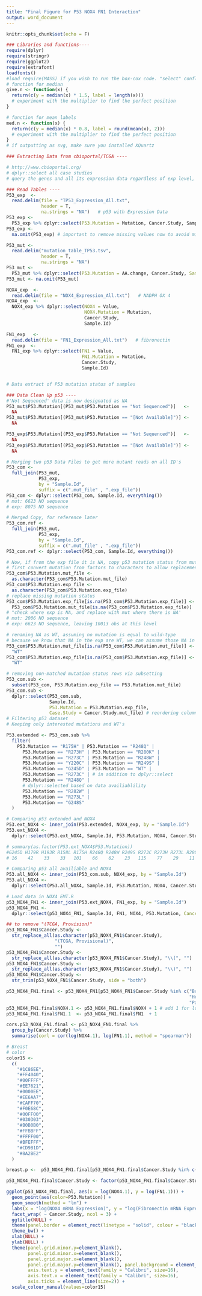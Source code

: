 ```yaml
---
title: "Final Figure for P53 NOX4 FN1 Interaction"
output: word_document
---
```


```r
knitr::opts_chunk$set(echo = F)
```

```r
### Libraries and functions----
require(dplyr)
require(stringr)
require(ggplot2)
require(extrafont)
loadfonts()
#load require(MASS) if you wish to run the box-cox code. "select" conflicts from dplyr and MASS
# function for median
give.n <- function(x) {
  return(c(y = median(x) * 1.5, label = length(x)))
  # experiment with the multiplier to find the perfect position
}

# function for mean labels
med.n <- function(x) {
  return(c(y = median(x) * 0.8, label = round(mean(x), 2)))
  # experiment with the multiplier to find the perfect position
}
# if outputting as svg, make sure you installed XQuartz

### Extracting Data from cbioportal/TCGA ----

# http://www.cbioportal.org/
# dplyr::select all case studies
# query the genes and all its expression data regardless of exp level, e.g. GENE:EXP>=0 EXP<0

### Read Tables ----
P53_exp  <-
  read.delim(file = "TP53_Expression_All.txt",
             header = T,
             na.strings = "NA")   # p53 with Expression Data
P53_exp <-
  P53_exp %>% dplyr::select(P53.Mutation = Mutation, Cancer.Study, Sample.Id)
P53_exp <-
  na.omit(P53_exp) # important to remove missing values now to avoid mixing with 'no mutation'

P53_mut <-
  read.delim("mutation_table_TP53.tsv",
             header = T,
             na.strings = "NA")
P53_mut <-
  P53_mut %>% dplyr::select(P53.Mutation = AA.change, Cancer.Study, Sample.Id = Sample.ID)
P53_mut <- na.omit(P53_mut)

NOX4_exp  <-
  read.delim(file = "NOX4_Expression_All.txt")   # NADPH OX 4
NOX4_exp  <-
  NOX4_exp %>% dplyr::select(NOX4 = Value,
                             NOX4.Mutation = Mutation,
                             Cancer.Study,
                             Sample.Id)

FN1_exp   <-
  read.delim(file = "FN1_Expression_All.txt")   # fibronectin
FN1_exp  <-
  FN1_exp %>% dplyr::select(FN1 = Value,
                            FN1.Mutation = Mutation,
                            Cancer.Study,
                            Sample.Id)


# Data extract of P53 mutation status of samples

### Data Clean Up p53 ----
#'Not Sequenced' data is now designated as NA
P53_mut$P53.Mutation[(P53_mut$P53.Mutation == "Not Sequenced")]   <-
  NA
P53_mut$P53.Mutation[(P53_mut$P53.Mutation == "[Not Available]")] <-
  NA

P53_exp$P53.Mutation[(P53_exp$P53.Mutation == "Not Sequenced")]   <-
  NA
P53_exp$P53.Mutation[(P53_exp$P53.Mutation == "[Not Available]")] <-
  NA

# Merging two p53 Data Files to get more mutant reads on all ID's
P53_com <-
  full_join(P53_mut,
            P53_exp,
            by = "Sample.Id",
            suffix = c(".mut_file" , ".exp_file"))
P53_com <- dplyr::select(P53_com, Sample.Id, everything())
# mut: 6623 NO sequence
# exp: 8075 NO sequence

# Merged Copy, for reference later
P53_com.ref <-
  full_join(P53_mut,
            P53_exp,
            by = "Sample.Id",
            suffix = c(".mut_file" , ".exp_file"))
P53_com.ref <- dplyr::select(P53_com, Sample.Id, everything())

# Now, if from the exp file it is NA, copy p53 mutation status from mut file
# first convert mutation from factors to characters to allow replacement operation
P53_com$P53.Mutation.mut_file <-
  as.character(P53_com$P53.Mutation.mut_file)
P53_com$P53.Mutation.exp_file <-
  as.character(P53_com$P53.Mutation.exp_file)
# replace missing mutation status
P53_com$P53.Mutation.exp_file[is.na(P53_com$P53.Mutation.exp_file)] <-
  P53_com$P53.Mutation.mut_file[is.na(P53_com$P53.Mutation.exp_file)]
# "check where exp is NA, and replace with mut where there is NA'
# mut: 2006 NO sequence
# exp: 6623 NO sequence, leaving 10013 obs at this level

# renaming NA as WT, assuming no mutation is equal to wild-type
# because we know that NA in the exp are WT, we can assume those NA in the mut are also WT
P53_com$P53.Mutation.mut_file[is.na(P53_com$P53.Mutation.mut_file)] <-
  "WT"
P53_com$P53.Mutation.exp_file[is.na(P53_com$P53.Mutation.exp_file)] <-
  "WT"

# removing non-matched mutation status rows via subsetting
P53_com.sub <-
  subset(P53_com, P53.Mutation.exp_file == P53.Mutation.mut_file)
P53_com.sub <-
  dplyr::select(P53_com.sub,
                Sample.Id,
                P53.Mutation = P53.Mutation.exp_file,
                Case.Study = Cancer.Study.mut_file) # reordering columns and mut mutation column
# Filtering p53 dataset
# Keeping only interested mutations and WT's

P53.extended <- P53_com.sub %>%
  filter(
    P53.Mutation == "R175H" | P53.Mutation == "R248Q" |
      P53.Mutation == "R273H" | P53.Mutation == "R280K" |
      P53.Mutation == "R273C" | P53.Mutation == "R248W" |
      P53.Mutation == "Y220C" | P53.Mutation == "R249S" |
      P53.Mutation == "G245D" | P53.Mutation == "WT" |
      P53.Mutation == "R273C" | # in addition to dplyr::select
      P53.Mutation == "R248Q" |
      # dplyr::selected based on data availiablility
      P53.Mutation == "R282W" |
      P53.Mutation == "R273L" |
      P53.Mutation == "G248S"
  )

# Comparing p53 extended and NOX4
P53.ext_NOX4 <- inner_join(P53.extended, NOX4_exp, by = "Sample.Id")
P53.ext_NOX4 <-
  dplyr::select(P53.ext_NOX4, Sample.Id, P53.Mutation, NOX4, Cancer.Study)

# summary(as.factor(P53.ext_NOX4$P53.Mutation))
#G245D H179R H193R R158L R175H R248Q R248W R249S R273C R273H R273L R280K R282W V157F    WT Y220C
# 16    42    33    33   101    66    62    23   115    77    29    11    42    37     2005 60

# Comparing p53 all availiable and NOX4
P53.all_NOX4 <- inner_join(P53_com.sub, NOX4_exp, by = "Sample.Id")
P53.all_NOX4 <-
  dplyr::select(P53.all_NOX4, Sample.Id, P53.Mutation, NOX4, Cancer.Study)

# Load data in NOX4 EMT.R
p53_NOX4_FN1 <- inner_join(P53.ext_NOX4, FN1_exp, by = "Sample.Id")
p53_NOX4_FN1 <-
  dplyr::select(p53_NOX4_FN1, Sample.Id, FN1, NOX4, P53.Mutation, Cancer.Study = Cancer.Study.x)

## to remove "(TCGA, Provision)"
p53_NOX4_FN1$Cancer.Study <-
  str_replace_all(as.character(p53_NOX4_FN1$Cancer.Study),
                  "(TCGA, Provisional)",
                  "")
p53_NOX4_FN1$Cancer.Study <-
  str_replace_all(as.character(p53_NOX4_FN1$Cancer.Study), "\\(", "")
p53_NOX4_FN1$Cancer.Study <-
  str_replace_all(as.character(p53_NOX4_FN1$Cancer.Study), "\\)", "")
p53_NOX4_FN1$Cancer.Study <-
  str_trim(p53_NOX4_FN1$Cancer.Study, side = "both")

p53_NOX4_FN1.final <- p53_NOX4_FN1[p53_NOX4_FN1$Cancer.Study %in% c("Breast Invasive Carcinoma",
                                                                    "Head and Neck Squamous Cell Carcinoma",
                                                                    "Pancreatic Adenocarcinoma"), ]
p53_NOX4_FN1.final$NOX4.1 <- p53_NOX4_FN1.final$NOX4 + 1 # add 1 for log trans 0
p53_NOX4_FN1.final$FN1.1  <- p53_NOX4_FN1.final$FN1  + 1

cors.p53_NOX4_FN1.final <- p53_NOX4_FN1.final %>%
  group_by(Cancer.Study) %>%
  summarise(corl = cor(log(NOX4.1), log(FN1.1), method = "spearman"))
```

```r
# Breast
# color
color15 <-
  c(
    "#1C86EE",
    "#FF4040",
    "#00FFFF",
    "#EE7621",
    "#0000EE",
    "#EE6AA7",
    "#CAFF70",
    "#F0E68C",
    "#00FF00",
    "#030303",
    "#B0B0B0",
    "#FFBBFF",
    "#FFFF00",
    "#BFEFFF",
    "#CD9B1D",
    "#8A2BE2"
  )

breast.p <-  p53_NOX4_FN1.final[p53_NOX4_FN1.final$Cancer.Study %in% c("Breast Invasive Carcinoma"),]
```

```r
p53_NOX4_FN1.final$Cancer.Study <- factor(p53_NOX4_FN1.final$Cancer.Study, levels=c("Breast Invasive Carcinoma", "Pancreatic Adenocarcinoma", "Head and Neck Squamous Cell Carcinoma")) # changes the order with factor()

ggplot(p53_NOX4_FN1.final, aes(x = log(NOX4.1), y = log(FN1.1))) +
  geom_point(aes(color=P53.Mutation)) +
  geom_smooth(method = "lm") +
  labs(x = "log(NOX4 mRNA Expression)", y = "log(Fibronectin mRNA Expression)") +
  facet_wrap( ~ Cancer.Study, ncol = 3) +
  ggtitle(NULL) + 
  theme(panel.border = element_rect(linetype = "solid", colour = "black")) +
  theme_bw() +
  xlab(NULL) +
  ylab(NULL) +
  theme(panel.grid.minor.y=element_blank(),
        panel.grid.minor.x=element_blank(),
        panel.grid.major.x=element_blank(),
        panel.grid.major.y=element_blank(), panel.background = element_rect(color = "black", size = 4),
        axis.text.y = element_text(family = "Calibri", size=16),
        axis.text.x = element_text(family = "Calibri", size=16),
        axis.ticks = element_line(size=2)) +
  scale_colour_manual(values=color15)
```